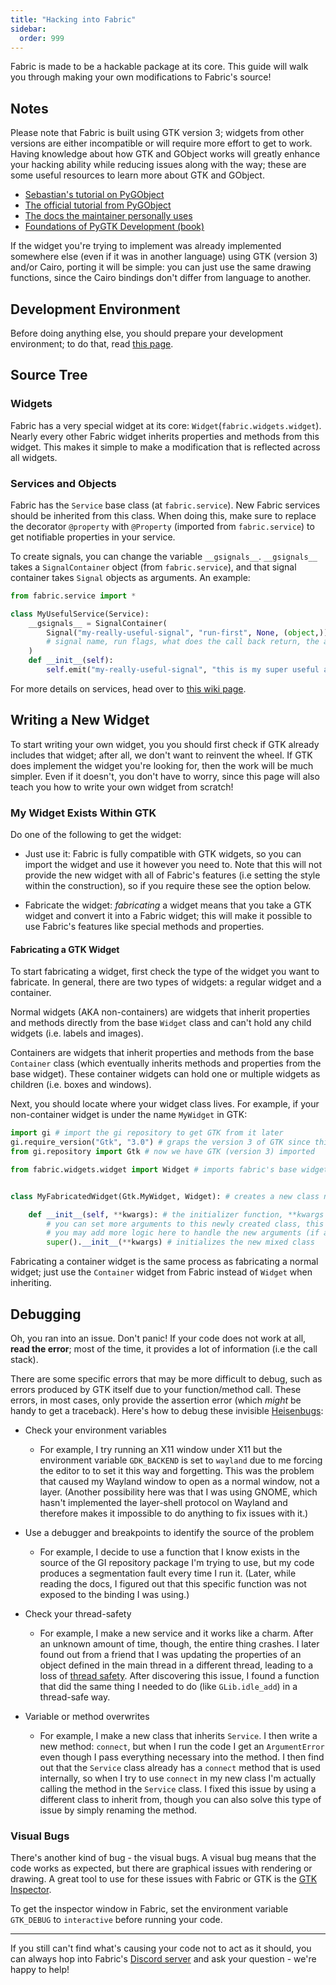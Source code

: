 ```yaml
---
title: "Hacking into Fabric"
sidebar:
  order: 999
---
```



Fabric is made to be a hackable package at its core. This guide will walk you through making your own modifications to Fabric's source!

## Notes

<Aside>
  Please note that Fabric is built using GTK version 3; widgets from other
  versions are either incompatible or will require more effort to get to work.
</Aside>

<Aside type="tip">
  Having knowledge about how GTK and GObject works will greatly enhance your
  hacking ability while reducing issues along with the way; these are some
  useful resources to learn more about GTK and GObject.

  - [Sebastian's tutorial on PyGObject](https://python-gtk-3-tutorial.readthedocs.io/en/latest/)
  - [The official tutorial from PyGObject](https://gnome.pages.gitlab.gnome.org/pygobject/)
  - [The docs the maintainer personally uses](https://lazka.github.io/pgi-docs/)
  - [Foundations of PyGTK Development (book)](https://link.springer.com/book/10.1007/978-1-4842-4179-0)
</Aside>

<Aside type="tip">
  If the widget you're trying to implement was already implemented somewhere
  else (even if it was in another language) using GTK (version 3) and/or Cairo,
  porting it will be simple: you can just use the same drawing functions, since
  the Cairo bindings don't differ from language to another.
</Aside>

## Development Environment

Before doing anything else, you should prepare your development environment; to do that, read [this page](./development-environment.mdx).

## Source Tree

### Widgets

Fabric has a very special widget at its core: `Widget`(`fabric.widgets.widget`). Nearly every other Fabric widget inherits properties and methods from this widget. This makes it simple to make a modification that is reflected across all widgets.

### Services and Objects

Fabric has the `Service` base class (at `fabric.service`). New Fabric services should be inherited from this class. When doing this, make sure to replace the decorator `@property` with `@Property` (imported from `fabric.service`) to get notifiable properties in your service.

To create signals, you can change the variable `__gsignals__`. `__gsignals__` takes a `SignalContainer` object (from `fabric.service`), and that signal container takes `Signal` objects as arguments. An example:

```python
from fabric.service import *

class MyUsefulService(Service):
    __gsignals__ = SignalContainer(
        Signal("my-really-useful-signal", "run-first", None, (object,))
        # signal name, run flags, what does the call back return, the argument type of the callback
    )
    def __init__(self):
        self.emit("my-really-useful-signal", "this is my super useful argument passed to you, what a useful string")
```

For more details on services, head over to [this wiki page](./services.mdx).

## Writing a New Widget

To start writing your own widget, you you should first check if GTK already includes that widget; after all, we don't want to reinvent the wheel. If GTK does implement the widget you're looking for, then the work will be much simpler. Even if it doesn't, you don't have to worry, since this page will also teach you how to write your own widget from scratch!

### My Widget Exists Within GTK

Do one of the following to get the widget:

- Just use it: Fabric is fully compatible with GTK widgets, so you can import the widget and use it however you need to. Note that this will not provide the new widget with all of Fabric's features (i.e setting the style within the construction), so if you require these see the option below.

- Fabricate the widget: _fabricating_ a widget means that you take a GTK widget and convert it into a Fabric widget; this will make it possible to use Fabric's features like special methods and properties.

#### Fabricating a GTK Widget

To start fabricating a widget, first check the type of the widget you want to fabricate. In general, there are two types of widgets: a regular widget and a container.

Normal widgets (AKA non-containers) are widgets that inherit properties and methods directly from the base `Widget` class and can't hold any child widgets (i.e. labels and images).

Containers are widgets that inherit properties and methods from the base `Container` class (which eventually inherits methods and properties from the base widget). These container widgets can hold one or multiple widgets as children (i.e. boxes and windows).

Next, you should locate where your widget class lives. For example, if your non-container widget is under the name `MyWidget` in GTK:

```python
import gi # import the gi repository to get GTK from it later
gi.require_version("Gtk", "3.0") # graps the version 3 of GTK since this is what fabric uses
from gi.repository import Gtk # now we have GTK (version 3) imported

from fabric.widgets.widget import Widget # imports fabric's base widget


class MyFabricatedWidget(Gtk.MyWidget, Widget): # creates a new class named "MyFabricatedWidget", this class inherits the desired GTK widget and fabric's base widget

    def __init__(self, **kwargs): # the initializer function, **kwargs (a dict) means whatever you pass as extra argument will be in that dict
        # you can set more arguments to this newly created class, this is useful if you want to make this widget able to do more during the initialization phase
        # you may add more logic here to handle the new arguments (if any)
        super().__init__(**kwargs) # initializes the new mixed class
```

Fabricating a container widget is the same process as fabricating a normal widget; just use the `Container` widget from Fabric instead of `Widget` when inheriting.

## Debugging

Oh, you ran into an issue. Don't panic! If your code does not work at all, **read the error**; most of the time, it provides a lot of information (i.e the call stack).

There are some specific errors that may be more difficult to debug, such as errors produced by GTK itself due to your function/method call. These errors, in most cases, only provide the assertion error (which _might_ be handy to get a traceback). Here's how to debug these invisible [Heisenbugs](https://en.wikipedia.org/wiki/Heisenbug):

- Check your environment variables

  - For example, I try running an X11 window under X11 but the environment variable `GDK_BACKEND` is set to `wayland` due to me forcing the editor to to set it this way and forgetting. This was the problem that caused my Wayland window to open as a normal window, not a layer. (Another possibility here was that I was using GNOME, which hasn't implemented the layer-shell protocol on Wayland and therefore makes it impossible to do anything to fix issues with it.)

- Use a debugger and breakpoints to identify the source of the problem

  - For example, I decide to use a function that I know exists in the source of the GI repository package I'm trying to use, but my code produces a segmentation fault every time I run it. (Later, while reading the docs, I figured out that this specific function was not exposed to the binding I was using.)

- Check your thread-safety
  - For example, I make a new service and it works like a charm. After an unknown amount of time, though, the entire thing crashes. I later found out from a friend that I was updating the properties of an object defined in the main thread in a different thread, leading to a loss of [thread safety](https://en.wikipedia.org/wiki/Thread_safety). After discovering this issue, I found a function that did the same thing I needed to do (like `GLib.idle_add`) in a thread-safe way.
- Variable or method overwrites
  - For example, I make a new class that inherits `Service`. I then write a new method: `connect`, but when I run the code I get an `ArgumentError` even though I pass everything necessary into the method. I then find out that the `Service` class already has a `connect` method that is used internally, so when I try to use `connect` in my new class I'm actually calling the method in the `Service` class. I fixed this issue by using a different class to inherit from, though you can also solve this type of issue by simply renaming the method.

### Visual Bugs

There's another kind of bug - the visual bugs. A visual bug means that the code works as expected, but there are graphical issues with rendering or drawing. A great tool to use for these issues with Fabric or GTK is the [GTK Inspector](https://wiki.gnome.org/Projects/GTK/Inspector).

To get the inspector window in Fabric, set the environment variable `GTK_DEBUG` to `interactive` before running your code.

---

If you still can't find what's causing your code not to act as it should, you can always hop into Fabric's [Discord server](https://discord.gg/xKDnfGee) and ask your question - we're happy to help!
